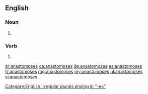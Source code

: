 ==English==

===Noun===
{{head|en|noun plural form}}

# {{plural of|anastomosis|lang=en}}

===Verb===
{{head|en|verb form}}

# {{en-third-person singular of|anastomose}}

[[Category:English irregular plurals ending in "-es"]]

[[ar:anastomoses]]
[[ca:anastomoses]]
[[de:anastomoses]]
[[es:anastomoses]]
[[fr:anastomoses]]
[[mg:anastomoses]]
[[my:anastomoses]]
[[nl:anastomoses]]
[[vi:anastomoses]]